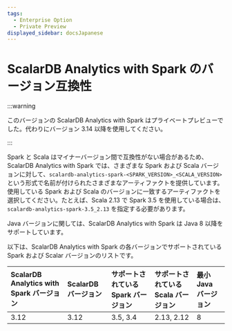 ```yaml
---
tags:
  - Enterprise Option
  - Private Preview
displayed_sidebar: docsJapanese
---
```


# ScalarDB Analytics with Spark のバージョン互換性


<TranslationBanner />

:::warning

このバージョンの ScalarDB Analytics with Spark はプライベートプレビューでした。代わりにバージョン 3.14 以降を使用してください。

:::

Spark と Scala はマイナーバージョン間で互換性がない場合があるため、ScalarDB Analytics with Spark では、さまざまな Spark および Scala バージョンに対して、`scalardb-analytics-spark-<SPARK_VERSION>_<SCALA_VERSION>` という形式で名前が付けられたさまざまなアーティファクトを提供しています。使用している Spark および Scala のバージョンに一致するアーティファクトを選択してください。たとえば、Scala 2.13 で Spark 3.5 を使用している場合は、`scalardb-analytics-spark-3.5_2.13` を指定する必要があります。

Java バージョンに関しては、ScalarDB Analytics with Spark は Java 8 以降をサポートしています。

以下は、ScalarDB Analytics with Spark の各バージョンでサポートされている Spark および Scalar バージョンのリストです。

| ScalarDB Analytics with Spark バージョン | ScalarDB バージョン | サポートされている Spark バージョン | サポートされている Scala バージョン | 最小 Java バージョン |
|:---------------------------------------|:------------------|:-------------------------------|:-------------------------------|:-------------------|
| 3.12                                   | 3.12              | 3.5, 3.4                       | 2.13, 2.12                     | 8                  |
